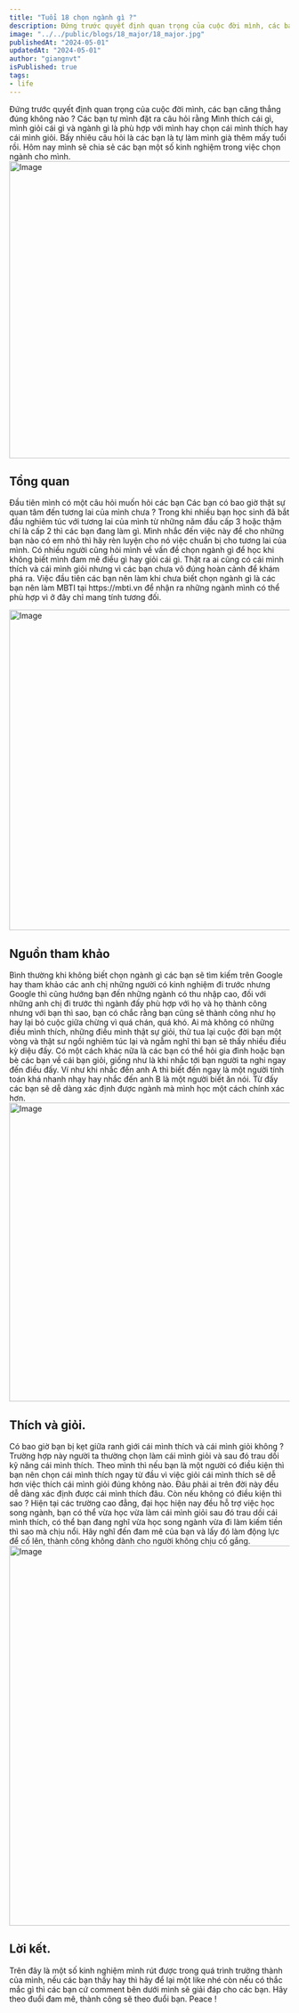```yaml
---
title: "Tuổi 18 chọn ngành gì ?"
description: Đứng trước quyết định quan trọng của cuộc đời mình, các bạn căng thẳng đúng không nào ?.
image: "../../public/blogs/18_major/18_major.jpg"
publishedAt: "2024-05-01"
updatedAt: "2024-05-01"
author: "giangnvt"
isPublished: true
tags: 
- life
---
```

<div style={{lineHeight:2}}>
Đứng trước quyết định quan trọng của cuộc đời mình, các bạn căng thẳng đúng không nào ? Các bạn tự mình đặt ra câu hỏi rằng Mình thích cái gì, mình giỏi cái gì và ngành gì là phù hợp với mình hay chọn cái mình thích hay cái mình giỏi. Bấy nhiêu câu hỏi là các bạn là tự làm mình già thêm mấy tuổi rồi. Hôm nay mình sẽ chia sẻ các bạn một số kinh nghiệm trong việc chọn ngành cho mình.
</div>
<Image
  src="/blogs/18_major/18_major.webp"
  width="1024"
  height="534"
  alt="Image"
  sizes="100vw"
/>

## Tổng quan

<div style={{lineHeight:2}}>
Đầu tiên mình có một câu hỏi muốn hỏi các bạn Các bạn có bao giờ thật sự quan tâm đến tương lai của mình chưa ? Trong khi nhiều bạn học sinh đã bắt đầu nghiêm túc với tương lai của mình từ những năm đầu cấp 3 hoặc thậm chí là cấp 2 thì các bạn đang làm gì. Mình nhắc đến việc này để cho những bạn nào có em nhỏ thì hãy rèn luyện cho nó việc chuẩn bị cho tương lai của mình. Có nhiều người cũng hỏi mình về vấn đề chọn ngành gì để học khi không biết mình đam mê điều gì hay giỏi cái gì. Thật ra ai cũng có cái mình thích và cái mình giỏi nhưng vì các bạn chưa vô đúng hoàn cảnh để khám phá ra. Việc đầu tiên các bạn nên làm khi chưa biết chọn ngành gì là các bạn nên làm MBTI tại https://mbti.vn để nhận ra những ngành mình có thể phù hợp vì ở đây chỉ mang tính tương đối.
</div>

<Image
  src="/blogs/18_major/18_major_1.webp"
  width="1024"
  height="576"
  alt="Image"
  sizes="100vw"
/>

## Nguồn tham khảo
<div style={{lineHeight:2}}>
Bình thường khi không biết chọn ngành gì các bạn sẽ tìm kiếm trên Google hay tham khảo các anh chị những người có kinh nghiệm đi trước nhưng Google thì cũng hướng bạn đến những ngành có thu nhập cao, đối với những anh chị đi trước thì ngành đấy phù hợp với họ và họ thành công nhưng với bạn thì sao, bạn có chắc rằng bạn cũng sẽ thành công như họ hay lại bỏ cuộc giữa chừng vì quá chán, quá khó. Ai mà không có những điều mình thích, những điều mình thật sự giỏi, thử tua lại cuộc đời bạn một vòng và thật sư ngồi nghiêm túc lại và ngẫm nghĩ thì bạn sẽ thấy nhiều điều kỳ diệu đấy. Có một cách khác nữa là các bạn có thể hỏi gia đình hoặc bạn bè các bạn về cái bạn giỏi, giống như là khi nhắc tới bạn người ta nghi ngay đến điều đấy. Ví như khi nhắc đến anh A thì biết đến ngay là một người tính toán khá nhanh nhạy hay nhắc đến anh B là một người biết ăn nói. Từ đấy các bạn sẽ dễ dàng xác định được ngành mà mình học một cách chính xác hơn.
</div>
<Image
   src="/blogs/18_major/18_major_2.webp"
  width="1024"
  height="537"
  alt="Image"
  sizes="100vw"
/>

## Thích và giỏi.
<div style={{lineHeight:2}}>
Có bao giờ bạn bị kẹt giữa ranh giới cái mình thích và cái mình giỏi không ? Trường hợp này người ta thường chọn làm cái mình giỏi và sau đó trau dồi kỹ năng cái mình thích. Theo mình thì nếu bạn là một người có điều kiện thì bạn nên chọn cái mình thích ngay từ đầu vì việc giỏi cái mình thích sẽ dễ hơn việc thích cái mình giỏi đúng không nào. Đâu phải ai trên đời này đều dễ dàng xác định được cái mình thích đâu. Còn nếu không có điều kiện thì sao ? Hiện tại các trường cao đẳng, đại học hiện nay đều hỗ trợ việc học song ngành, bạn có thể vừa học vừa làm cái mình giỏi sau đó trau dồi cái mình thích, có thể bạn đang nghĩ vừa học song ngành vừa đi làm kiếm tiền thì sao mà chịu nổi. Hãy nghĩ đến đam mê của bạn và lấy đó làm động lực để cố lên, thành công không dành cho người không chịu cố gắng.
</div>
<Image
 src="/blogs/18_major/18_major_3.webp"
  width="1024"
  height="683"
  alt="Image"
  sizes="100vw"
/>

## Lời kết.
<div style={{lineHeight:2}}>
Trên đây là một số kinh nghiệm mình rút được trong quá trình trưởng thành của mình, nếu các bạn thấy hay thì hãy để lại một like nhé còn nếu có thắc mắc gì thì các bạn cứ comment bên dưới mình sẽ giải đáp cho các bạn. Hãy theo đuổi đam mê, thành công sẽ theo đuổi bạn. Peace !
</div>